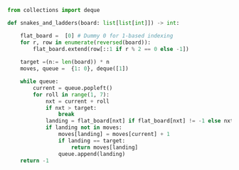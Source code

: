 ```python meta="source=problems/909-snakes-and-ladders/solution.py"
from collections import deque

def snakes_and_ladders(board: list[list[int]]) -> int:

    flat_board =  [0] # Dummy 0 for 1-based indexing
    for r, row in enumerate(reversed(board)):
        flat_board.extend(row[::1 if r % 2 == 0 else -1])
        
    target =(n:= len(board)) * n 
    moves, queue =  {1: 0}, deque([1])

    while queue:
        current = queue.popleft()
        for roll in range(1, 7):
            nxt = current + roll
            if nxt > target:
                break
            landing = flat_board[nxt] if flat_board[nxt] != -1 else nxt
            if landing not in moves:
                moves[landing] = moves[current] + 1
                if landing == target:
                    return moves[landing]
                queue.append(landing)
    return -1
```